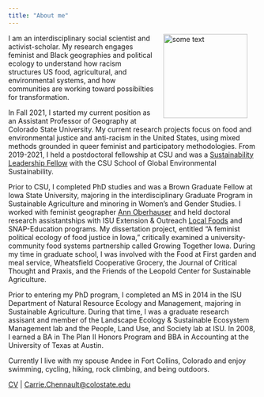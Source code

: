 ```yaml
---
title: "About me"
---
```


<img src="carrie-0115-2.JPG" alt="some text" style="float:right" hspace="20"
width="170">I am an interdisciplinary social scientist and activist-scholar. My research engages feminist and Black geographies and political ecology to understand how racism structures US food, agricultural, and environmental systems, and how communities are working toward possibilties for transformation.

In Fall 2021, I started my current position as an Assistant Professor of Geography at Colorado State University. My current research projects focus on food and environmental justice and anti-racism in the United States, using mixed methods grounded in queer feminist and participatory methodologies.  From 2019-2021, I held a postdoctoral fellowship at CSU and was a [Sustainability Leadership Fellow](https://sustainability.colostate.edu/education-and-training/sustainability-leadership-fellows/) with the CSU School of Global Environmental Sustainability.

Prior to CSU, I completed PhD studies and was a Brown Graduate Fellow at Iowa State University, majoring in the interdisciplinary Graduate Program in Sustainable Agriculture and minoring in Women's and Gender Studies. I worked with feminist geographer [Ann Oberhauser](https://soc.iastate.edu/ann-oberhauser/) and held doctoral research assistantships with ISU Extension & Outreach [Local Foods](https://www.extension.iastate.edu/ffed/) and SNAP-Education programs. My dissertation project, entitled "A feminist political ecology of food justice in Iowa," critically examined a university-community food systems partnership called Growing Together Iowa. During my time in graduate school, I was involved with the Food at First garden and meal service, Wheatsfield Cooperative Grocery, the Journal of Critical Thought and Praxis, and the Friends of the Leopold Center for Sustainable Agriculture.

Prior to entering my PhD program, I completed an MS in 2014 in the ISU Department of Natural Resource Ecology and Management, majoring in Sustainable Agriculture. During that time, I was a graduate research assisant and member of the Landscape Ecology & Sustainable Ecosystem Management lab and the People, Land Use, and Society lab at ISU. In 2008, I earned a BA in The Plan II Honors Program and BBA in Accounting at the University of Texas at Austin.

Currently I live with my spouse Andee in Fort Collins, Colorado and enjoy swimming, cycling, hiking, rock climbing, and being outdoors.

[CV](CV_CarrieChennault_Sep2022.pdf) | [Carrie.Chennault@colostate.edu](mailto:Carrie.Chennault@colostate.edu)


